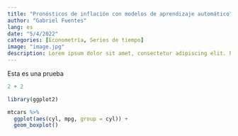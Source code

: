 ```yaml
---
title: "Pronósticos de inflación con modelos de aprendizaje automático"
author: "Gabriel Fuentes"
lang: es
date: "5/4/2022"
categories: [Econometría, Series de tiempo]
image: "image.jpg"
description: Lorem ipsum dolor sit amet, consectetur adipiscing elit. Phasellus molestie eros tincidunt, dictum enim et, gravida ante. Aenean semper nulla non ligula malesuada elementum. Morbi quis mollis lorem. Donec luctus elit arcu, ut fringilla augue fringilla quis. Sed viverra dui non dignissim convallis. 
---
```


Esta es una prueba

```r
2 + 2
```

```r
library(ggplot2)

mtcars %>% 
  ggplot(aes(cyl, mpg, group = cyl)) +
  geom_boxplot()
```
